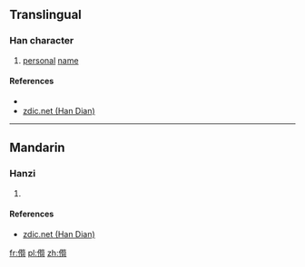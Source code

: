 ==Translingual==

===Han character===
{{Han char|rn=9|rad=人|as=12|sn=14|four=|canj=人竹心日 (OHPA)|ids=⿰[[亻]][[筍]]}}

# [[personal]] [[name]]

====References====
* {{Han ref|kx=0118.051|dkj=|dj=|hdz=|uh=3490|ud=13456|bh=|bd=}}
*[http://www.zdic.net/zd/zi2/ZdicE3Zdic92Zdic90.htm zdic.net (Han Dian)]

----

==Mandarin==

===Hanzi===
{{cmn-hanzi|pin=[[xùn]] ([[xun4]])|wg=hsün<sup>4</sup>}}

# {{defn|lang=cmn|sort=人12}}

====References====
*[http://www.zdic.net/zd/zi2/ZdicE3Zdic92Zdic90.htm zdic.net (Han Dian)]

[[fr:㒐]]
[[pl:㒐]]
[[zh:㒐]]